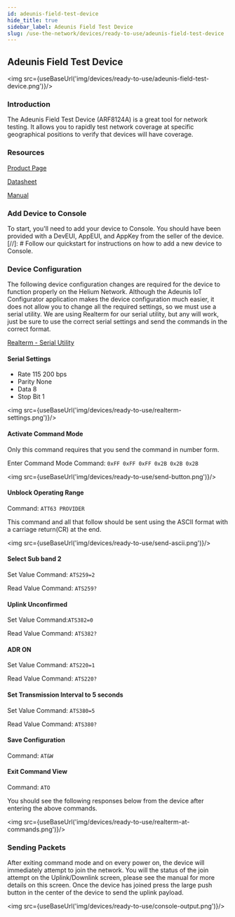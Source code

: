 ```yaml
---
id: adeunis-field-test-device
hide_title: true
sidebar_label: Adeunis Field Test Device
slug: /use-the-network/devices/ready-to-use/adeunis-field-test-device
---
```


## Adeunis Field Test Device

<img src={useBaseUrl('img/devices/ready-to-use/adeunis-field-test-device.png')}/>

### Introduction

The Adeunis Field Test Device \(ARF8124A\) is a great tool for network testing. It allows you to rapidly test network coverage at specific geographical positions to verify that devices will have coverage. 

### Resources

[Product Page](https://www.adeunis.com/en/produit/ftd-iot-lorawan-network-tester-915-923/)

[Datasheet](https://www.adeunis.com/wp-content/uploads/2020/02/Data_Sheet_FTD_915-923_EN.pdf)

[Manual](https://www.adeunis.com/wp-content/uploads/2019/12/FTD_LoRaWAN_US902-928_UG_GB_V1.0.0.pdf)

### Add Device to Console

To start, you'll need to add your device to Console. You should have been provided with a DevEUI, AppEUI, and AppKey from the seller of the device.
[//]: # Follow our quickstart for instructions on how to add a new device to Console.

### Device Configuration

The following device configuration changes are required for the device to function properly on the Helium Network. Although the Adeunis IoT Configurator application makes the device configuration much easier, it does not allow you to change all the required settings, so we must use a serial utility. We are using Realterm for our serial utility, but any will work, just be sure to use the correct serial settings and send the commands in the correct format.

[Realterm - Serial Utility](https://sourceforge.net/projects/realterm/)

#### Serial Settings

* Rate 115 200 bps
* Parity None
* Data 8
* Stop Bit 1

<img src={useBaseUrl('img/devices/ready-to-use/realterm-settings.png')}/>

#### Activate Command Mode

Only this command requires that you send the command in number form.

Enter Command Mode Command: `0xFF 0xFF 0xFF 0x2B 0x2B 0x2B`

<img src={useBaseUrl('img/devices/ready-to-use/send-button.png')}/>

#### Unblock Operating Range

Command: `ATT63 PROVIDER`

This command and all that follow should be sent using the ASCII format with a carriage return\(CR\) at the end.

<img src={useBaseUrl('img/devices/ready-to-use/send-ascii.png')}/>

#### Select Sub band 2

Set Value Command: `ATS259=2`

Read Value Command: `ATS259?`

#### Uplink Unconfirmed

Set Value Command:`ATS382=0`

Read Value Command: `ATS382?`

#### ADR ON

Set Value Command: `ATS220=1`

Read Value Command: `ATS220?`

#### Set Transmission Interval to 5 seconds

Set Value Command: `ATS380=5`

Read Value Command: `ATS380?`

#### Save Configuration

Command: `AT&W`

#### Exit Command View 

Command: `ATO`

You should see the following responses below from the device after entering the above commands.

<img src={useBaseUrl('img/devices/ready-to-use/realterm-at-commands.png')}/>

### Sending Packets

After exiting command mode and on every power on, the device will immediately attempt to join the network. You will the status of the join attempt on the Uplink/Downlink screen, please see the manual for more details on this screen. Once the device has joined press the large push button in the center of the device to send the uplink payload.

<img src={useBaseUrl('img/devices/ready-to-use/console-output.png')}/>


